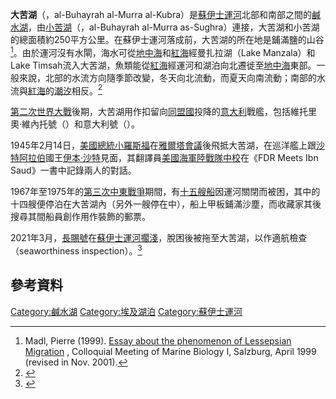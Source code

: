 {{noteTA
|G1=地名
}}
{{Infobox body of water
| name               = 大苦湖
| native_name        = البحيرة المرة الكبرى
| native_name_lang   = ar
| image              = Great Bitter Lake, Egypt.jpg
| caption            = 大苦湖衛星照片 (圖左為北方)
| image_bathymetry   = 
| caption_bathymetry = 
| location           = [[苏伊士运河|苏伊士运河]]
| coords             = {{Coord|30|20|N|32|23|E|region:EG_type:waterbody|display=inline,title}}
| lake_type          = [[鹹水湖|鹹水湖]]
| inflow             = 蘇伊士運河
| outflow            = 蘇伊士運河
| catchment          = 
| basin_countries    = {{EGY}}
| date-flooded       = {{Start date|1869}}
| length             = {{convert|24|km|mi|abbr=on}}
| width              = {{convert|13|km|mi|abbr=on}}
| area               = {{convert|194|km2|mi2|abbr=on}}
| depth              = {{convert|18|m|ft|abbr=on}}
| max-depth          = {{convert|28|m|ft|abbr=on}}
| salinity           = 41‰
| volume             = 
| residence_time     = 
| shore              = 
| elevation          = {{convert|0|m|ft|abbr=on}}
| islands            = 
| cities             = [[Fayed,_Egypt|Fayed]]<br>Abou Sultan
| pushpin_map        = Egypt
| pushpin_label_position = 
| pushpin_map_alt    = Location of Great Bitter Lake in Egypt.
| pushpin_map_caption = <!--   Below       -->
| website            = 
| reference          = 
}}
'''大苦湖'''（{{lang-ar|'''البحيرة المرة الكبرى'''}}，al-Buhayrah al-Murra al-Kubra）是[[蘇伊士運河|蘇伊士運河]]北部和南部之間的[[鹹水湖|鹹水湖]]，由[[小苦湖|小苦湖]]（{{lang-ar|البحيرة المرة الصغرى}}，al-Buhayrah al-Murra as-Sughra）連接，大苦湖和小苦湖的總面積約250平方公里。在蘇伊士運河落成前，大苦湖的所在地是鋪滿鹽的山谷<ref>Madl, Pierre (1999). [http://www.sbg.ac.at/ipk/avstudio/pierofun/lm/lesseps.htm Essay about the phenomenon of Lessepsian Migration] {{Wayback|url=http://www.sbg.ac.at/ipk/avstudio/pierofun/lm/lesseps.htm |date=20101027092000 }}, Colloquial Meeting of Marine Biology I, Salzburg, April 1999 (revised in Nov. 2001).</ref>。由於運河沒有水閘，海水可從[[地中海|地中海]]和[[紅海|紅海]]經曼扎拉湖（Lake Manzala）和Lake Timsah流入大苦湖，魚類能從[[紅海|紅海]]經運河和湖泊向北遷徙至[[地中海|地中海]]東部。一般來說，北部的水流方向隨季節改變，冬天向北流動，而夏天向南流動；南部的水流與[[紅海|紅海]]的[[潮汐|潮汐]]相反。<ref>{{cite book|title=The Red Sea Pilot|publisher=Imray Laurie Norie & Wilson|date=1995|pages=266}}</ref>

[[第二次世界大戰|第二次世界大戰]]後期，大苦湖用作扣留向[[同盟國_(第二次世界大戰)|同盟國]]投降的[[意大利|意大利]]戰艦，包括維托里奧‧維內托號（''{{lang|en|Vittorio Veneto}}''）和意大利號（''{{lang|en|Italia}}''）。

1945年2月14日，[[美國總統|美國總統]][[富蘭克林·德拉諾·羅斯福|小羅斯福]]在[[雅爾塔會議|雅爾塔會議]]後飛抵大苦湖，在{{tsl|en|USS Quincy (CA-71)|USS Quincy}}巡洋艦上跟[[沙特阿拉伯|沙特阿拉伯]]國王[[阿卜杜勒-阿齐茲·本·阿卜杜拉赫曼·本·费萨尔·阿勒沙烏地|伊本‧沙特]]見面，其翻譯員[[美國海軍陸戰隊|美國海軍陸戰隊]][[中校|中校]]{{tsl|en|William A. Eddy|William A. Eddy}}在《FDR Meets Ibn Saud》一書中記錄兩人的對話。

1967年至1975年的[[第三次中東戰爭|第三次中東戰爭]]期間，有[[黃色艦隊|十五艘船]]因運河關閉而被困，其中的十四艘便停泊在大苦湖內（另外一艘停在{{le|提姆薩赫湖|Lake Timsah}}中），船上甲板鋪滿沙塵，而收藏家其後搜尋其間船員創作用作裝飾的郵票。

2021年3月，[[長賜號|長賜號]]在[[2021年蘇伊士運河阻塞事件|蘇伊士運河擱淺]]，脫困後被拖至大苦湖，以作適航檢查（seaworthiness inspection）。<ref>{{cite web|url=http://reuters.com/article/idINKBN2BL27D|title=Ever Given to be inspected for seaworthiness after refloat: Evergreen|publisher=Thomson Reuters|date=2021年3月29日|archive-url=https://web.archive.org/web/20210330015723/https://www.reuters.com/article/idINKBN2BL27D|archive-date=2021年3月30日|dead-url=no|access-date=2021年3月30日}}</ref>

== 參考資料 ==
{{reflist}}

{{苏伊士运河}}
{{Authority control}}
[[Category:鹹水湖|Category:鹹水湖]]
[[Category:埃及湖泊|Category:埃及湖泊]]
[[Category:蘇伊士運河|Category:蘇伊士運河]]